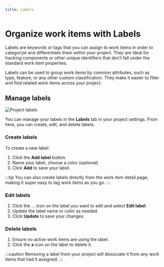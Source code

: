 ```yaml
---
title: Labels
---
```


# Organize work items with Labels

Labels are keywords or tags that you can assign to work items in order to categorize and differentiate them within your project. They are ideal for tracking components or other unique identifiers that don’t fall under the standard work item properties. 

Labels can be used to group work items by common attributes, such as type, feature, or any other custom classification. They make it easier to filter and find related work items across your project.

## Manage labels

![Project labels](https://media.docs.plane.so/projects/project-labels.webp#center)

You can manage your labels in the **Labels** tab in your project settings. From here, you can create, edit, and delete labels. 

### Create labels

To create a new label:

1. Click the **Add label** button.
2. Name your label, choose a color (optional)
3. Click **Add** to save your label.

:::tip
You can also create labels directly from the work item detail page, making it super easy to tag work items as you go.
:::

### Edit labels

1. Click the … icon on the label you want to edit and select **Edit label**.
2. Update the label name or color as needed.
3. Click **Update** to save your changes.

### Delete labels

1. Ensure no active work items are using the label.
2. Click the **x** icon on the label to delete it.

:::caution 
Removing a label from your project will dissociate it from any work items that had it assigned.
:::
